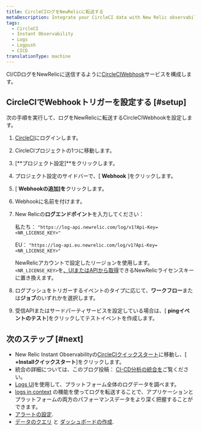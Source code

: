 ```yaml
---
title: CircleCIログをNewRelicに転送する
metaDescription: Integrate your CircleCI data with New Relic observability.
tags:
  - CircleCI
  - Instant Observability
  - Logs
  - Logpush
  - CICD
translationType: machine
---
```


CI/CDログをNewRelicに送信するように[CircleCIWebhook](https://circleci.com/docs/2.0/webhooks/)サービスを構成します。

## CircleCIでWebhookトリガーを設定する [#setup]

次の手順を実行して、ログをNewRelicに転送するCircleCIWebhookを設定します。

1. [CircleCI](https://app.circleci.com/projects)にログインします。

2. CircleCIプロジェクトの1つに移動します。

3. \[**プロジェクト設定]**をクリックします。

4. プロジェクト設定のサイドバーで、\[ **Webhook** ]をクリックします。

5. \[ **Webhookの追加]を**クリックします。

6. Webhookに名前を付けます。

7. New Relicの**ログエンドポイント**を入力してください：

   私たち： `"https://log-api.newrelic.com/log/v1?Api-Key=<NR_LICENSE_KEY>"`

   EU： `"https://log-api.eu.newrelic.com/log/v1?Api-Key=<NR_LICENSE_KEY>"`

   NewRelicアカウントで設定したリージョンを使用します。 `<NR_LICENSE_KEY>`を[、UIまたはAPIから取得](/docs/apis/intro-apis/new-relic-api-keys/#manage-license-key)できるNewRelicライセンスキーに置き換えます。

8. ログプッシュをトリガーするイベントのタイプに応じて、**ワークフロー**または**ジョブ**のいずれかを選択します。

9. 受信APIまたはサードパーティサービスを設定している場合は、\[ **pingイベントのテスト**]をクリックしてテストイベントを作成します。

## 次のステップ [#next]

* New Relic Instant Observabilityの[CircleCIクイックスタート](https://newrelic.com/instant-observability/circleci/39109d3d-b1d8-4366-8ca9-b8925005f727)に移動し、\[ **+Installクイックスタート**]をクリックします。
* 統合の詳細については、このブログ投稿： [CI-CD分析の統合を](https://newrelic.com/blog/nerdlog/integrations-for-ci-cd-analytics)ご覧ください。
* [Logs UI](/docs/logs/log-management/ui-data/use-logs-ui/)を使用して、プラットフォーム全体のログデータを調べます。
* [logs in context](/docs/logs/enable-log-management-new-relic/configure-logs-context/configure-logs-context-apm-agents/) の機能を使ってログを転送することで、アプリケーションとプラットフォームの両方のパフォーマンスデータをより深く把握することができます。
* [アラートの設定](/docs/alerts-applied-intelligence/new-relic-alerts/alert-conditions/create-alert-conditions/).
* [データのクエリ](/docs/query-your-data/explore-query-data/get-started/introduction-querying-new-relic-data/) と [ダッシュボードの作成](/docs/query-your-data/explore-query-data/dashboards/introduction-dashboards/).